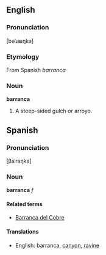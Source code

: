 ==English==
===Pronunciation===
[bəˈɹæŋkə]
===Etymology===
From Spanish ''barranca''

===Noun===
'''barranca'''
#A steep-sided gulch or arroyo.

==Spanish==
===Pronunciation===
[βaˈraŋka]
===Noun===
'''barranca''' ''f''

====Related terms====
*[[Barranca del Cobre]]

====Translations====
*English: barranca, [[canyon]], [[ravine]]